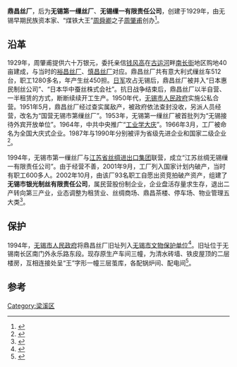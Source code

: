 {{coord|31.64936|120.25203|display=title}}
{{文物保护单位
| 级别 = 市县级
| 省名 = 江苏省
| 市/县名 = 无锡市
| 图片 =鼎昌丝厂旧址.jpg
| 名称 =鼎昌丝厂旧址
| 编号 =C1-45
| 分类 = 
| 所在 = [[无锡市|无锡市]][[梁溪区|梁溪区]]南禅寺街道通扬桥社居委黄泥绛金钩桥街23号
| 时代 = 1928年
| 登录 = 1994年
| 备注 ={{maplink|frame=yes|plain=yes|type=point|frame-lat=31.56335|frame-long=120.30337|zoom=16|coord={{coord|31.56335|120.30337}}}}
}}
'''鼎昌丝厂'''，后为'''无锡第一缫丝厂'''、'''无锡缫一有限责任公司'''，创建于1929年，由无锡早期民族资本家、“煤铁大王”[[周舜卿|周舜卿]]之子[[周肇甫|周肇甫]]创办<ref>{{Cite book|title=无锡市丝绸工业志|last=[[钱耀兴|钱耀兴]]主编|first=|publisher=上海：[[上海人民出版社|上海人民出版社]]|year=1990.07|isbn=7-208-00763-2|location=|pages=171-172}}</ref>。

== 沿革 ==
1929年，周肇甫提供六十万银元，委托亲信[[钱风高|钱风高]]在[[京杭大运河|古运河]]畔[[南长街_(无锡)|南长街]]地区购地40亩建成，与当时的[[裕昌丝厂|裕昌丝厂]]、[[慎昌丝厂|慎昌丝厂]]对应。鼎昌丝厂共有意大利式缫丝车512台，职工1280多名，年产生丝450担。[[侵华日军|日军]]攻占无锡后，鼎昌丝厂被并入“日本惠民制丝公司”、“日本华中蚕丝株式会社”。抗日战争结束后，鼎昌丝厂以半自营、一半租赁的方式，断断续续开工生产。1950年代，[[无锡市人民政府|无锡市人民政府]]实施公私合营。1951年5月，鼎昌丝厂经过查实属敌产，被政府依法查封没收，另派人员经营，改名为“国营无锡市第缫丝厂”。1953年，无锡第一缫丝厂被首批列为“无锡接待外宾开放单位”。1964年，中共中央推广“[[工业学大庆|工业学大庆]]”。1966年3月，工厂被命名为全国大庆式企业。1987年与1990年分别被评为省级先进企业和国家二级企业<ref>{{Cite book|title=中国历史文化名街 清名桥历史文化街区|last=刘霞主编|first=|publisher=苏州：[[古吴轩出版社|古吴轩出版社]]|year=2011.08|isbn=978-7-80733-682-2|location=|pages=146-148}}</ref>。

1994年，无锡市第一缫丝厂与[[江苏省丝绸进出口集团|江苏省丝绸进出口集团]]联营，成立“江苏丝绸无锡缫一有限责任公司”。由于经营不善，2001年9月，工厂列入国家计划内破产，当时有职工600多人。2002年10月，由该厂93名职工自愿出资竞拍破产资产，组建了'''无锡市银光制丝有限责任公司'''，属民营股份制企业，企业盘活存量求生存，退出二产转向第三产业，业态调整为租赁业、丝绸商场、鼎昌茶楼、停车场、物业管理五大类<ref>{{Cite book|title=无锡市南长区志|last=无锡市南长区志编纂委员会编|first=|publisher=北京：[[方志出版社|方志出版社]]|year=2013.04|isbn=978-7-5144-0862-1|location=|pages=215}}</ref>。

== 保护 ==
1994年，[[无锡市人民政府|无锡市人民政府]]将鼎昌丝厂旧址列入[[无锡市文物保护单位|无锡市文物保护单位]]<ref>{{Cite book|title=梁溪区文物古迹集|last=政协无锡市梁溪区委员会编|first=|publisher=苏州：古吴轩出版社|year=2018.01|isbn=978-7-5546-1070-1|location=|pages=284}}</ref>。旧址位于无锡南长区南门外永乐路东段。现存原生产车间三幢，为清水砖墙、铁皮屋顶的二层楼房，互相连接处呈“王”字形一幢三层茧库，各配锅炉间、配电间<ref>{{Cite book|title=梁溪胜迹 下 无锡文物古迹通览|last=无锡市文化遗产局编著|first=|publisher=南京：[[凤凰出版社|凤凰出版社]]|year=2007.02|isbn=7-80729-093-5|location=|pages=162}}</ref>。

==参考==
{{reflist}}

[[Category:梁溪区|Category:梁溪区]]